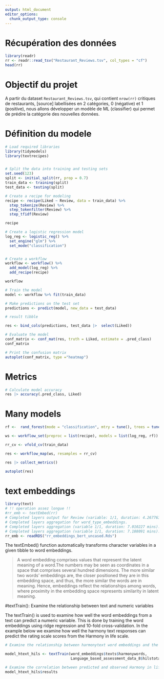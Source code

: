 ```yaml
---
output: html_document
editor_options: 
  chunk_output_type: console
---
```


# Récupération des données

```r
library(readr)
rr <- readr::read_tsv("Restaurant_Reviews.tsv", col_types = "cf")
head(rr)
```


# Objectif du projet

A partir du dataset `Restaurant_Reviews.tsv`, qui contient `nrow(rr)` critiques de restaurants, [source] labellisées en 2 catégories, 0 (négative) et 1 (positive), nous allons développer un modèle de ML (classifier) qui permet de prédire la catégorie des nouvelles données.


# Définition du modele

```r
# Load required libraries
library(tidymodels)
library(textrecipes)


# Split the data into training and testing sets
set.seed(123)
split <- initial_split(rr, prop = 0.7)
train_data <- training(split)
test_data <- testing(split)

# Create a recipe for modeling
recipe <- recipe(Liked ~ Review, data = train_data) %>%
  step_tokenize(Review) %>%
  step_tokenfilter(Review) %>%
  step_tfidf(Review) 

recipe

# Create a logistic regression model
log_reg <- logistic_reg() %>%
  set_engine("glm") %>%
  set_mode("classification")


# Create a workflow
workflow <- workflow() %>%
  add_model(log_reg) %>%
  add_recipe(recipe)

workflow

# Train the model
model <- workflow %>% fit(train_data)

# Make predictions on the test set
predictions <- predict(model, new_data = test_data)

# result tibble

res <- bind_cols(predictions, test_data |>  select(Liked))

# Evaluate the model
conf_matrix <- conf_mat(res, truth = Liked, estimate = .pred_class)
conf_matrix

# Print the confusion matrix
autoplot(conf_matrix, type ="heatmap")
```

# Metrics

```r

# Calculate model accuracy
res |> accuracy(.pred_class, Liked)

```

# Many models

```r

rf <-  rand_forest(mode = "classification", mtry = tune(), trees = tune(), min_n = tune()) 

ws <- workflow_set(preproc = list(recipe), models = list(log_reg, rf))

rr_cv <- vfold_cv(train_data)

res <- workflow_map(ws, resamples = rr_cv)

res |> collect_metrics()

autoplot(res)

```


# text embeddings

```r
library(text)
# !! operation assez longue !!
#rr_emb <- textEmbed(rr)
# Completed layers output for Review (variable: 1/1, duration: 4.267763 mins).
# Completed layers aggregation for word_type_embeddings. 
# Completed layers aggregation (variable 1/1, duration: 7.010227 mins).
# Completed layers aggregation (variable 1/1, duration: 7.108091 mins).
rr_emb <- readRDS("rr_embeddings_bert_uncased.Rds")
```


The textEmbed() function automatically transforms character variables in a given tibble to word embeddings. 

> A word embedding comprises values that represent the latent meaning of a word.The numbers may be seen as coordinates in a space that comprises several hundred dimensions. The more similar two words’ embeddings are, the closer positioned they are in this embedding space, and thus, the more similar the words are in meaning. Hence, embeddings reflect the relationships among words, where proximity in the embedding space represents similarity in latent meaning. 

#textTrain(): Examine the relationship between text and numeric variables

The textTrain() is used to examine how well the word embeddings from a text can predict a numeric variable. This is done by training the word embeddings using ridge regression and 10-fold cross-validation. In the example below we examine how well the harmony text responses can predict the rating scale scores from the Harmony in life scale.

```r
# Examine the relationship between harmonytext word embeddings and the harmony in life rating scale

model_htext_hils <- textTrain(word_embeddings$texts$harmonywords, 
                              Language_based_assessment_data_8$hilstotal)

# Examine the correlation between predicted and observed Harmony in life scale scores
model_htext_hils$results

```
